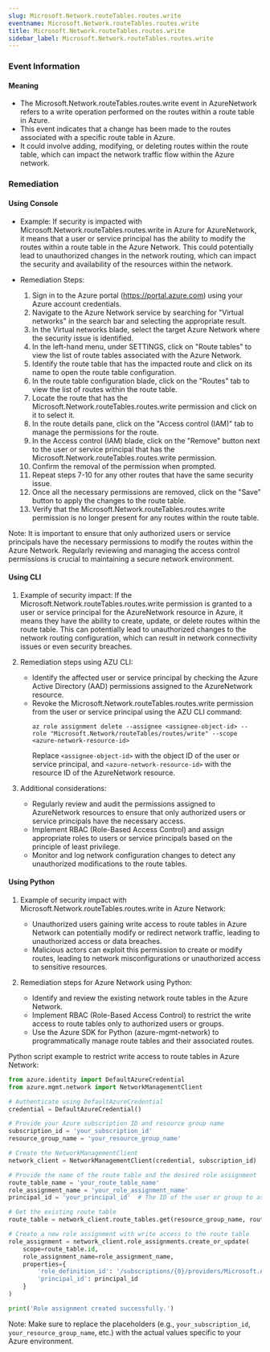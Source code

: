 ```yaml
--- 
slug: Microsoft.Network.routeTables.routes.write
eventname: Microsoft.Network.routeTables.routes.write
title: Microsoft.Network.routeTables.routes.write
sidebar_label: Microsoft.Network.routeTables.routes.write
---
```

                       
### Event Information

#### Meaning

- The Microsoft.Network.routeTables.routes.write event in AzureNetwork refers to a write operation performed on the routes within a route table in Azure.
- This event indicates that a change has been made to the routes associated with a specific route table in Azure.
- It could involve adding, modifying, or deleting routes within the route table, which can impact the network traffic flow within the Azure network.

### Remediation

#### Using Console

- Example: If security is impacted with Microsoft.Network.routeTables.routes.write in Azure for AzureNetwork, it means that a user or service principal has the ability to modify the routes within a route table in the Azure Network. This could potentially lead to unauthorized changes in the network routing, which can impact the security and availability of the resources within the network.

- Remediation Steps:
  1. Sign in to the Azure portal (https://portal.azure.com) using your Azure account credentials.
  2. Navigate to the Azure Network service by searching for "Virtual networks" in the search bar and selecting the appropriate result.
  3. In the Virtual networks blade, select the target Azure Network where the security issue is identified.
  4. In the left-hand menu, under SETTINGS, click on "Route tables" to view the list of route tables associated with the Azure Network.
  5. Identify the route table that has the impacted route and click on its name to open the route table configuration.
  6. In the route table configuration blade, click on the "Routes" tab to view the list of routes within the route table.
  7. Locate the route that has the Microsoft.Network.routeTables.routes.write permission and click on it to select it.
  8. In the route details pane, click on the "Access control (IAM)" tab to manage the permissions for the route.
  9. In the Access control (IAM) blade, click on the "Remove" button next to the user or service principal that has the Microsoft.Network.routeTables.routes.write permission.
  10. Confirm the removal of the permission when prompted.
  11. Repeat steps 7-10 for any other routes that have the same security issue.
  12. Once all the necessary permissions are removed, click on the "Save" button to apply the changes to the route table.
  13. Verify that the Microsoft.Network.routeTables.routes.write permission is no longer present for any routes within the route table.

Note: It is important to ensure that only authorized users or service principals have the necessary permissions to modify the routes within the Azure Network. Regularly reviewing and managing the access control permissions is crucial to maintaining a secure network environment.

#### Using CLI

1. Example of security impact: If the Microsoft.Network.routeTables.routes.write permission is granted to a user or service principal for the AzureNetwork resource in Azure, it means they have the ability to create, update, or delete routes within the route table. This can potentially lead to unauthorized changes to the network routing configuration, which can result in network connectivity issues or even security breaches.

2. Remediation steps using AZU CLI:
   - Identify the affected user or service principal by checking the Azure Active Directory (AAD) permissions assigned to the AzureNetwork resource.
   - Revoke the Microsoft.Network.routeTables.routes.write permission from the user or service principal using the AZU CLI command:
     ```
     az role assignment delete --assignee <assignee-object-id> --role "Microsoft.Network/routeTables/routes/write" --scope <azure-network-resource-id>
     ```
     Replace `<assignee-object-id>` with the object ID of the user or service principal, and `<azure-network-resource-id>` with the resource ID of the AzureNetwork resource.

3. Additional considerations:
   - Regularly review and audit the permissions assigned to AzureNetwork resources to ensure that only authorized users or service principals have the necessary access.
   - Implement RBAC (Role-Based Access Control) and assign appropriate roles to users or service principals based on the principle of least privilege.
   - Monitor and log network configuration changes to detect any unauthorized modifications to the route tables.

#### Using Python

1. Example of security impact with Microsoft.Network.routeTables.routes.write in Azure Network:
   - Unauthorized users gaining write access to route tables in Azure Network can potentially modify or redirect network traffic, leading to unauthorized access or data breaches.
   - Malicious actors can exploit this permission to create or modify routes, leading to network misconfigurations or unauthorized access to sensitive resources.

2. Remediation steps for Azure Network using Python:
   - Identify and review the existing network route tables in the Azure Network.
   - Implement RBAC (Role-Based Access Control) to restrict the write access to route tables only to authorized users or groups.
   - Use the Azure SDK for Python (azure-mgmt-network) to programmatically manage route tables and their associated routes.

Python script example to restrict write access to route tables in Azure Network:

```python
from azure.identity import DefaultAzureCredential
from azure.mgmt.network import NetworkManagementClient

# Authenticate using DefaultAzureCredential
credential = DefaultAzureCredential()

# Provide your Azure subscription ID and resource group name
subscription_id = 'your_subscription_id'
resource_group_name = 'your_resource_group_name'

# Create the NetworkManagementClient
network_client = NetworkManagementClient(credential, subscription_id)

# Provide the name of the route table and the desired role assignment
route_table_name = 'your_route_table_name'
role_assignment_name = 'your_role_assignment_name'
principal_id = 'your_principal_id'  # The ID of the user or group to assign the role to

# Get the existing route table
route_table = network_client.route_tables.get(resource_group_name, route_table_name)

# Create a new role assignment with write access to the route table
role_assignment = network_client.role_assignments.create_or_update(
    scope=route_table.id,
    role_assignment_name=role_assignment_name,
    properties={
        'role_definition_id': '/subscriptions/{0}/providers/Microsoft.Authorization/roleDefinitions/4d97b98b-1d4f-4787-a291-c67834d212e7'.format(subscription_id),
        'principal_id': principal_id
    }
)

print('Role assignment created successfully.')
```

Note: Make sure to replace the placeholders (e.g., `your_subscription_id`, `your_resource_group_name`, etc.) with the actual values specific to your Azure environment.


 
